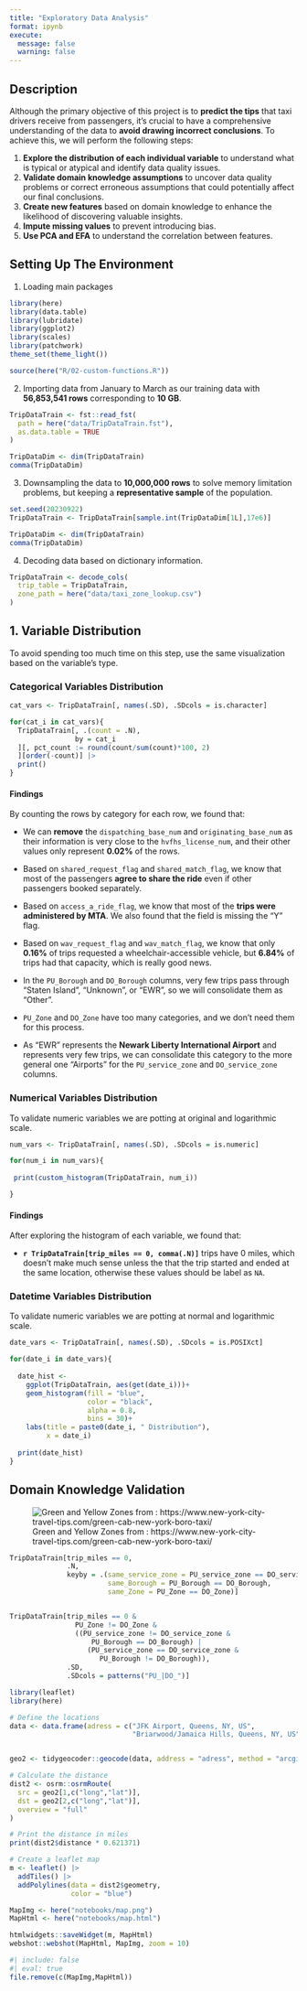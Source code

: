 ```yaml
---
title: "Exploratory Data Analysis"
format: ipynb
execute:
  message: false
  warning: false
---
```


## Description

Although the primary objective of this project is to **predict the tips** that taxi drivers receive from passengers, it's crucial to have a comprehensive understanding of the data to **avoid drawing incorrect conclusions**. To achieve this, we will perform the following steps:

1. **Explore the distribution of each individual variable** to understand what is typical or atypical and identify data quality issues.
2. **Validate domain knowledge assumptions** to uncover data quality problems or correct erroneous assumptions that could potentially affect our final conclusions.
3. **Create new features** based on domain knowledge to enhance the likelihood of discovering valuable insights.
4. **Impute missing values** to prevent introducing bias.
5. **Use PCA and EFA** to understand the correlation between features.


## Setting Up The Environment

1. Loading main packages

```r
library(here)
library(data.table)
library(lubridate)
library(ggplot2)
library(scales)
library(patchwork)
theme_set(theme_light())

source(here("R/02-custom-functions.R"))
```

2. Importing data from January to March as our training data with **56,853,541 rows** corresponding to **10 GB**.

```r
TripDataTrain <- fst::read_fst(
  path = here("data/TripDataTrain.fst"),
  as.data.table = TRUE
)

TripDataDim <- dim(TripDataTrain)
comma(TripDataDim)
```

3. Downsampling the data to **10,000,000 rows** to solve memory limitation problems, but keeping a **representative sample** of the population.

```r
set.seed(20230922)
TripDataTrain <- TripDataTrain[sample.int(TripDataDim[1L],17e6)]

TripDataDim <- dim(TripDataTrain)
comma(TripDataDim)
```

4. Decoding data based on dictionary information.

```r
TripDataTrain <- decode_cols(
  trip_table = TripDataTrain,
  zone_path = here("data/taxi_zone_lookup.csv")
)
```

## 1. Variable Distribution

To avoid spending too much time on this step, use the same visualization based on the variable's type.

### Categorical Variables Distribution

```r
cat_vars <- TripDataTrain[, names(.SD), .SDcols = is.character]

for(cat_i in cat_vars){
  TripDataTrain[, .(count = .N), 
                by = cat_i
  ][, pct_count := round(count/sum(count)*100, 2)
  ][order(-count)] |>
  print()
}

```

#### Findings

By counting the rows by category for each row, we found that:

- We can **remove** the `dispatching_base_num` and `originating_base_num` as their information is very close to the `hvfhs_license_num`, and their other values only represent **0.02%** of the rows.

- Based on `shared_request_flag` and `shared_match_flag`, we know that most of the passengers **agree to share the ride** even if other passengers booked separately.

- Based on `access_a_ride_flag`, we know that most of the **trips were administered by MTA**. We also found that the field is missing the "Y" flag.

- Based on `wav_request_flag` and `wav_match_flag`, we know that only **0.16%** of trips requested a wheelchair-accessible vehicle, but **6.84%** of trips had that capacity, which is really good news.

- In the `PU_Borough` and `DO_Borough` columns, very few trips pass through "Staten Island", "Unknown", or "EWR", so we will consolidate them as "Other".

- `PU_Zone` and `DO_Zone` have too many categories, and we don't need them for this process.

- As "EWR" represents the **Newark Liberty International Airport** and represents very few trips, we can consolidate this category to the more general one "Airports" for the `PU_service_zone` and `DO_service_zone` columns.

### Numerical Variables Distribution

To validate numeric variables we are potting at original and logarithmic scale.

```r
num_vars <- TripDataTrain[, names(.SD), .SDcols = is.numeric]

for(num_i in num_vars){
  
 print(custom_histogram(TripDataTrain, num_i))

}
```

#### Findings

After exploring the histogram of each variable, we found that:

- **`r TripDataTrain[trip_miles == 0, comma(.N)]`** trips have 0 miles, which doesn't make much sense unless the that the trip started and ended at the same location, otherwise these values should be label as `NA`.

### Datetime Variables Distribution

To validate numeric variables we are potting at normal and logarithmic scale.

```r
date_vars <- TripDataTrain[, names(.SD), .SDcols = is.POSIXct]

for(date_i in date_vars){
  
  date_hist <-
    ggplot(TripDataTrain, aes(get(date_i)))+
    geom_histogram(fill = "blue",
                   color = "black",
                   alpha = 0.8,
                   bins = 30)+
    labs(title = paste0(date_i, " Distribution"),
         x = date_i)
  
  print(date_hist)
}

```


## Domain Knowledge Validation

![Green and Yellow Zones from : https://www.new-york-city-travel-tips.com/green-cab-new-york-boro-taxi/](assets/01-Green-Yellow-Zones.png)



```r
TripDataTrain[trip_miles == 0,
              .N,
              keyby = .(same_service_zone = PU_service_zone == DO_service_zone,
                        same_Borough = PU_Borough == DO_Borough,
                        same_Zone = PU_Zone == DO_Zone)]


TripDataTrain[trip_miles == 0 &
                PU_Zone != DO_Zone &
                ((PU_service_zone != DO_service_zone &
                    PU_Borough == DO_Borough) |
                   (PU_service_zone == DO_service_zone &
                      PU_Borough != DO_Borough)),
              .SD,
              .SDcols = patterns("PU_|DO_")]

```


```r
library(leaflet)
library(here)

# Define the locations
data <- data.frame(adress = c("JFK Airport, Queens, NY, US",
                              "Briarwood/Jamaica Hills, Queens, NY, US"))


geo2 <- tidygeocoder::geocode(data, address = "adress", method = "arcgis")

# Calculate the distance
dist2 <- osrm::osrmRoute(
  src = geo2[1,c("long","lat")],
  dst = geo2[2,c("long","lat")],
  overview = "full"
)

# Print the distance in miles
print(dist2$distance * 0.621371)

# Create a leaflet map
m <- leaflet() |>
  addTiles() |>
  addPolylines(data = dist2$geometry,
               color = "blue")

MapImg <- here("notebooks/map.png")
MapHtml <- here("notebooks/map.html")

htmlwidgets::saveWidget(m, MapHtml)
webshot::webshot(MapHtml, MapImg, zoom = 10)
```

```r
#| include: false
#| eval: true
file.remove(c(MapImg,MapHtml))
```
